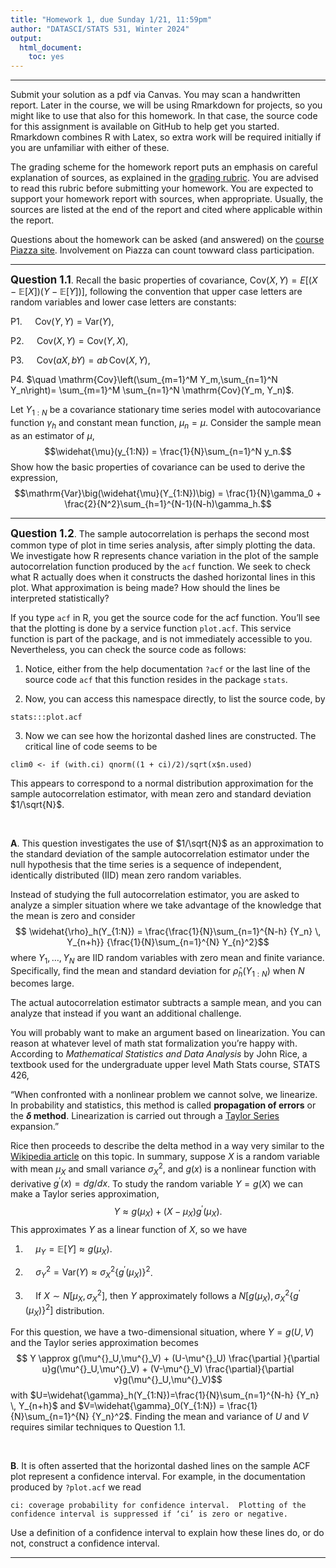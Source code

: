 ```yaml
---
title: "Homework 1, due Sunday 1/21, 11:59pm"
author: "DATASCI/STATS 531, Winter 2024"
output:
  html_document:
    toc: yes
---
```


\newcommand\prob{\mathbb{P}}
\newcommand\E{\mathbb{E}}
\newcommand\var{\mathrm{Var}}
\newcommand\cov{\mathrm{Cov}}

-----------

Submit your solution as a pdf via Canvas. You may scan a handwritten report. Later in the course, we will be using Rmarkdown for projects, so you might like to use that also for this homework. In that case, the source code for this assignment is available on GitHub to help get you started. Rmarkdown combines R with Latex, so extra work will be required initially if you are unfamiliar with either of these. 

The grading scheme for the homework report puts an emphasis on careful explanation of sources, as explained in the [grading rubric](../rubric_homework.html). You are advised to read this rubric before submitting your homework. You are expected to support your homework report with sources, when appropriate. Usually, the sources are listed at the end of the report and cited where applicable within the report.

Questions about the homework can be asked (and answered) on the [course Piazza site](https://piazza.com/umich/winter2024/datascistats531). Involvement on Piazza can count towward class participation. 

--------

**<big>Question 1.1</big>**. Recall the basic properties of covariance, $\cov(X,Y) = E\big[(X-\E[X])(Y-\E[Y])\big]$, following the convention that upper case letters are random variables and lower case letters are constants:

P1. $\quad \cov(Y,Y)= \var(Y)$,

P2. $\quad \cov(X,Y)=\cov(Y,X)$,

P3. $\quad \cov(aX,bY)= ab\,\cov(X,Y)$,

P4. $\quad \cov\left(\sum_{m=1}^M Y_m,\sum_{n=1}^N Y_n\right)= \sum_{m=1}^M \sum_{n=1}^N \cov(Y_m, Y_n)$.

Let $Y_{1:N}$ be a covariance stationary time series model with autocovariance function $\gamma_h$ and constant mean function, $\mu_n=\mu$. Consider the sample mean as an estimator of $\mu$,
$$\widehat{\mu}(y_{1:N}) = \frac{1}{N}\sum_{n=1}^N y_n.$$
Show how the basic properties of covariance can be used to derive the expression,
$$\var\big(\widehat{\mu}(Y_{1:N})\big) = \frac{1}{N}\gamma_0 + \frac{2}{N^2}\sum_{h=1}^{N-1}(N-h)\gamma_h.$$


-------------------

**<big>Question 1.2</big>**.  The sample autocorrelation is perhaps the second most common type of plot in time series analysis, after simply plotting the data. We investigate how R represents chance variation in the plot of the sample autocorrelation function produced by the `acf` function.  We seek to check what R actually does when it constructs the dashed horizontal lines in this plot. What approximation is being made? How should the lines be interpreted statistically?

If you type `acf` in R, you get the source code for the acf function. You'll see that the plotting is done by a service function `plot.acf`. This service function is part of the package, and is not immediately accessible to you. Nevertheless, you can check the source code as follows:

1.  Notice, either from the help documentation `?acf` or the last line of the source code `acf` that this function resides in the package `stats`.

2. Now, you can access this namespace directly, to list the source code, by
```
stats:::plot.acf
```

3. Now we can see how the horizontal dashed lines are constructed. The critical line of code seems to be
```
clim0 <- if (with.ci) qnorm((1 + ci)/2)/sqrt(x$n.used)
```
This appears to correspond to a normal distribution approximation for the sample autocorrelation estimator, with mean zero and standard deviation $1/\sqrt{N}$.

<br>

**A**. This question investigates the use of $1/\sqrt{N}$ as an approximation to the standard deviation of the sample autocorrelation estimator under the null hypothesis that the time series is a sequence of independent, identically distributed (IID) mean zero random variables. 

Instead of studying the full autocorrelation estimator, you are asked to analyze a simpler situation where we take advantage of the knowledge that the mean is zero and consider
$$ \widehat{\rho}_h(Y_{1:N}) = \frac{\frac{1}{N}\sum_{n=1}^{N-h} {Y_n} \, Y_{n+h}}
{\frac{1}{N}\sum_{n=1}^{N} Y_{n}^2}$$
where $Y_1,\dots,Y_N$ are IID random variables with zero mean and finite variance. Specifically, find the mean and standard deviation for $\widehat{\rho}_h(Y_{1:N})$ when $N$ becomes large.

The actual autocorrelation estimator subtracts a sample mean, and you can analyze that instead if you want an additional challenge. 

You will probably want to make an argument based on linearization. You can reason at whatever level of math stat formalization you're happy with. According to  *Mathematical Statistics and Data Analysis* by John Rice, a textbook used for the undergraduate upper level Math Stats course, STATS 426,

"When confronted with a nonlinear problem we cannot solve, we linearize. In probability and statistics, this method is called **propagation of errors** or the **$\delta$ method**. Linearization is carried out through a [Taylor Series](https://en.wikipedia.org/wiki/Taylor_series) expansion."

Rice then proceeds to describe the delta method in a way very similar to the [Wikipedia article](https://en.wikipedia.org/wiki/Delta_method) on this topic. In summary, suppose $X$ is a random variable with mean $\mu^{}_X$ and small variance $\sigma^2_X$, and $g(x)$ is a nonlinear function with derivative $g^\prime(x)=dg/dx$. To study the random variable $Y=g(X)$ we can make a Taylor series approximation,
$$ Y \approx g(\mu^{}_X) + (X-\mu^{}_X) g^\prime(\mu^{}_X).$$
This approximates $Y$ as a linear function of $X$, so we have

1.  $\quad \mu^{}_Y = \E[Y]\approx g(\mu^{}_X)$.

2.  $\quad \sigma^2_Y = \var(Y) \approx \sigma^2_X \big\{g^\prime(\mu^{}_X)\big\}^2$.

3. $\quad$If $X\sim N\big[\mu^{}_X,\sigma_X^2\big]$, then $Y$ approximately follows a $N\big[g(\mu^{}_X), \sigma^2_X \big\{g^\prime(\mu^{}_X)\big\}^2\big]$ distribution.

For this question, we have a two-dimensional situation, where $Y=g(U,V)$ and the Taylor series approximation becomes
$$ Y \approx g(\mu^{}_U,\mu^{}_V) + (U-\mu^{}_U) \frac{\partial }{\partial u}g(\mu^{}_U,\mu^{}_V) + (V-\mu^{}_V) \frac{\partial}{\partial v}g(\mu^{}_U,\mu^{}_V)$$
with $U=\widehat{\gamma}_h(Y_{1:N})=\frac{1}{N}\sum_{n=1}^{N-h} {Y_n} \, Y_{n+h}$ and $V=\widehat{\gamma}_0(Y_{1:N}) = \frac{1}{N}\sum_{n=1}^{N} {Y_n}^2$. Finding the mean and variance of $U$ and $V$ requires similar techniques to Question 1.1.

<br>

**B**. It is often asserted that the horizontal dashed lines on the sample ACF plot represent a confidence interval. For example, in the documentation produced by `?plot.acf` we read

```
ci: coverage probability for confidence interval.  Plotting of the confidence interval is suppressed if ‘ci’ is zero or negative.
```

Use a definition of a confidence interval to explain how these lines do, or do not, construct a confidence interval. 

------------





